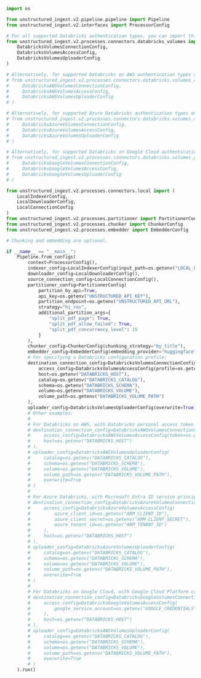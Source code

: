 ```python Python Ingest v2
import os

from unstructured_ingest.v2.pipeline.pipeline import Pipeline
from unstructured_ingest.v2.interfaces import ProcessorConfig

# For all supported Databricks authentication types, you can import this:
from unstructured_ingest.v2.processes.connectors.databricks_volumes import (
    DatabricksVolumesConnectionConfig,
    DatabricksVolumesAccessConfig,
    DatabricksVolumesUploaderConfig
)

# Alternatively, for supported Databricks on AWS authentication types only, you can import this:
# from unstructured_ingest.v2.processes.connectors.databricks.volumes_aws import (
#     DatabricksAWSVolumesConnectionConfig,
#     DatabricksAWSVolumesAccessConfig,
#     DatabricksAWSVolumesUploaderConfig
# )

# Alternatively, for supported Azure Databricks authentication types only, you can import this:
# from unstructured_ingest.v2.processes.connectors.databricks.volumes_azure import (
#     DatabricksAzureVolumesConnectionConfig,
#     DatabricksAzureVolumesAccessConfig,
#     DatabricksAzureVolumesUploaderConfig
# )

# Alternatively, for supported Databricks on Google Cloud authentication types only, you can import this:
# from unstructured_ingest.v2.processes.connectors.databricks.volumes_gcp import (
#     DatabricksGoogleVolumesConnectionConfig,
#     DatabricksGoogleVolumesAccessConfig,
#     DatabricksGoogleVolumesUploaderConfig
# )

from unstructured_ingest.v2.processes.connectors.local import (
    LocalIndexerConfig,
    LocalDownloaderConfig,
    LocalConnectionConfig
)
from unstructured_ingest.v2.processes.partitioner import PartitionerConfig
from unstructured_ingest.v2.processes.chunker import ChunkerConfig
from unstructured_ingest.v2.processes.embedder import EmbedderConfig

# Chunking and embedding are optional.

if __name__ == "__main__":
    Pipeline.from_configs(
        context=ProcessorConfig(),
        indexer_config=LocalIndexerConfig(input_path=os.getenv("LOCAL_FILE_INPUT_DIR")),
        downloader_config=LocalDownloaderConfig(),
        source_connection_config=LocalConnectionConfig(),
        partitioner_config=PartitionerConfig(
            partition_by_api=True,
            api_key=os.getenv("UNSTRUCTURED_API_KEY"),
            partition_endpoint=os.getenv("UNSTRUCTURED_API_URL"),
            strategy="hi_res",
            additional_partition_args={
                "split_pdf_page": True,
                "split_pdf_allow_failed": True,
                "split_pdf_concurrency_level": 15
            }
        ),
        chunker_config=ChunkerConfig(chunking_strategy="by_title"),
        embedder_config=EmbedderConfig(embedding_provider="huggingface"),
        # For specifying a Databricks configuration profile:
        destination_connection_config=DatabricksVolumesConnectionConfig(
            access_config=DatabricksVolumesAccessConfig(profile=os.getenv("DATABRICKS_PROFILE")),
            host=os.getenv("DATABRICKS_HOST"),
            catalog=os.getenv("DATABRICKS_CATALOG"),
            schema=os.getenv("DATABRICKS_SCHEMA"),
            volume=os.getenv("DATABRICKS_VOLUME"),
            volume_path=os.getenv("DATABRICKS_VOLUME_PATH")
        ),
        uploader_config=DatabricksVolumesUploaderConfig(overwrite=True)
        # Other examples:
        #
        # For Databricks on AWS, with Databricks personal access token authentication:
        # destination_connection_config=DatabricksAWSVolumesConnectionConfig(
        #     access_config=DatabricksAWSVolumesAccessConfig(token=os.getenv("DATABRICKS_TOKEN")),
        #     host=os.getenv("DATABRICKS_HOST")
        # ),
        # uploader_config=DatabricksAWSVolumesUploaderConfig(
        #     catalog=os.getenv("DATABRICKS_CATALOG"),
        #     schema=os.getenv("DATABRICKS_SCHEMA"),
        #     volume=os.getenv("DATABRICKS_VOLUME"),
        #     volume_path=os.getenv("DATABRICKS_VOLUME_PATH"),
        #     overwrite=True
        # )
        #
        # For Azure Databricks, with Microsoft Entra ID service principal authentication:
        # destination_connection_config=DatabricksAzureVolumesConnectionConfig(
        #     access_config=DatabricksAzureVolumesAccessConfig(
        #         azure_client_id=os.getenv("ARM_CLIENT_ID"),
        #         azure_client_secret=os.getenv("ARM_CLIENT_SECRET"),
        #         azure_tenant_id=os.getenv("ARM_TENANT_ID")   
        #     ),
        #     host=os.getenv("DATABRICKS_HOST")
        # ),
        # uploader_config=DatabricksAzureVolumesUploaderConfig(
        #     catalog=os.getenv("DATABRICKS_CATALOG"),
        #     schema=os.getenv("DATABRICKS_SCHEMA"),
        #     volume=os.getenv("DATABRICKS_VOLUME"),
        #     volume_path=os.getenv("DATABRICKS_VOLUME_PATH"),
        #     overwrite=True
        # )
        #
        # For Databricks on Google Cloud, with Google Cloud Platform credentials authentication:
        # destination_connection_config=DatabricksGoogleVolumesConnectionConfig(
        #     access_config=DatabricksGoogleVolumesAccessConfig(
        #         google_service_account=os.getenv("GOOGLE_CREDENTIALS")
        #     ),
        #     host=os.getenv("DATABRICKS_HOST")
        # ),
        # uploader_config=DatabricksAWSVolumesUploaderConfig(
        #     catalog=os.getenv("DATABRICKS_CATALOG"),
        #     schema=os.getenv("DATABRICKS_SCHEMA"),
        #     volume=os.getenv("DATABRICKS_VOLUME"),
        #     volume_path=os.getenv("DATABRICKS_VOLUME_PATH"),
        #     overwrite=True
        # )
    ).run()
```